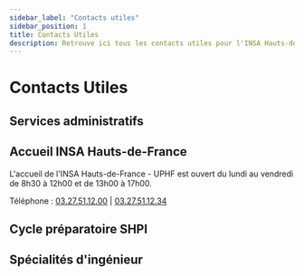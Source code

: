 ```yaml
---
sidebar_label: "Contacts utiles"
sidebar_position: 1
title: Contacts Utiles
description: Retrouve ici tous les contacts utiles pour l'INSA Hauts-de-France
---
```



# Contacts Utiles

## Services administratifs

<ContactCard
  first_name="Accueil principal"
  role="Service administratif"
  email=""
  phone_number="03 27 51 12 00"
/>
<ContactCard
  first_name="Direction"
  role="Service administratif"
  email="direction@insa-hdf.fr"
  phone_number="03 27 51 12 03"
/>
<ContactCard
  first_name="Communication"
  role="Service administratif"
  email="communication@insa-hdf.fr"
  phone_number="03 27 51 12 34"
/>
<ContactCard
  first_name="Service financier"
  role="Service administratif"
  email="service-financier@insa-hdf.fr"
  phone_number="03 27 51 18 61"
/>
<ContactCard
  first_name="Relations entreprises"
  role="Service administratif"
  email="relations-entreprises@insa-hdf.fr"
  phone_number="03 27 51 15 60"
/>
<ContactCard
  first_name="Relations internationales"
  role="Service administratif"
  email="international@insa-hdf.fr"
  phone_number="03 27 51 12 36"
/>
<ContactCard
  first_name="Service Qualité"
  role="Service administratif"
  email="cellule-qualite@insa-hdf.fr"
  phone_number="03.27.51.13.59 / 03.27.51.13.48"
/>
<ContactCard
  first_name="Relais Handicap"
  role="Service administratif"
  email="laurence.bara@uphf.fr"
  phone_number="03 27 51 13 59"
/>

## Accueil INSA Hauts-de-France

L'accueil de l'INSA Hauts-de-France - UPHF est ouvert du lundi au vendredi de 8h30 à 12h00 et de 13h00 à 17h00.

Téléphone : [03.27.51.12.00](tel:0327511200) | [03.27.51.12.34](tel:0327511234)

## Cycle préparatoire SHPI

<ContactCard
  first_name="Cycle préparatoire ingénieur SHpI"
  role="bâtiment CLAUDIN LEJEUNE 1, campus du Mont Houy"
  email="scolarite.shpi@insa-hdf.fr"
  phone_number="03.27.51.12.07"
/>

## Spécialités d'ingénieur

<ContactCard
  first_name="Ingénieur Audiovisuel et Multimédia (AVM) FISE"
  role="bâtiment CARPEAUX, campus du Mont Houy"
  email="inge-avm@uphf.fr"
  phone_number="03.27.51.18.48"
/>
<ContactCard
  first_name="Ingénieur Électronique des Systèmes Embarqués (ESE) FISE"
  role="bâtiment CLAUDIN LEJEUNE 1, campus du Mont Houy"
  email="inge-ese@uphf.fr"
  phone_number="03.27.51.18.41"
/>
<ContactCard
  first_name="Ingénieur Génie Civil et Bâtiment (GCB) FISE"
  role="bâtiment ABEL DE PUJOL 2, campus du Mont Houy"
  email="inge-gcb@uphf.fr"
  phone_number="03.27.51.18.42"
/>
<ContactCard
  first_name="Ingénieur Génie Électrique et Informatique Industrielle (GE2I) FISA"
  role="bâtiment HERBIN, campus du Mont Houy"
  email="inge-ge2i@uphf.fr"
  phone_number="03.27.51.11.85"
/>
<ContactCard
  first_name="Ingénieur Génie Industriel (GI) FISE"
  role="bâtiment ABEL DE PUJOL 2, campus du Mont Houy"
  email="inge-gi@uphf.fr"
  phone_number="03.27.51.15.48"
/>
<ContactCard
  first_name="Ingénieur Génie Industriel (GI) FISA"
  role="bâtiment HERBIN, campus du Mont Houy"
  email="inge-gi-fisa@uphf.fr"
  phone_number="03.27.51.11.85"
/>
<ContactCard
  first_name="Ingénieur Génie Mécanique (GM) FISA"
  role="bâtiment ABEL DE PUJOL 2, campus du Mont Houy"
  email="inge-gm@uphf.fr"
  phone_number="03.27.51.15.83"
/>
<ContactCard
  first_name="Ingénieur Informatique FISA"
  role="bâtiment ABEL DE PUJOL 2, campus du Mont Houy"
  email="inge-i@uphf.fr"
  phone_number="03.27.51.15.83"
/>
<ContactCard
  first_name="Ingénieur Informatique et Cybersécurité (ICy) FISE"
  role="bâtiment ABEL DE PUJOL 2, campus du Mont Houy"
  email="inge-icy@uphf.fr"
  phone_number="03.27.51.15.48"
/>
<ContactCard
  first_name="Ingénieur Informatique Industrielle et Automatique (I2A) FISE"
  role="bâtiment HERBIN, campus du Mont Houy"
  email="inge-i2a@uphf.fr"
  phone_number="03.27.51.15.49"
/>
<ContactCard
  first_name="Ingénieur Mécanique et Énergétique (ME) FISE"
  role="bâtiment ABEL DE PUJOL 2, campus du Mont Houy"
  email="inge-me@uphf.fr"
  phone_number="03.27.51.18.42"
/>
<ContactCard
  first_name="Ingénieur Mécatronique (MT) FISE"
  role="bâtiment CLAUDIN LEJEUNE 1, campus du Mont Houy"
  email="inge-mt@uphf.fr"
  phone_number="03.27.51.18.41"
/>

